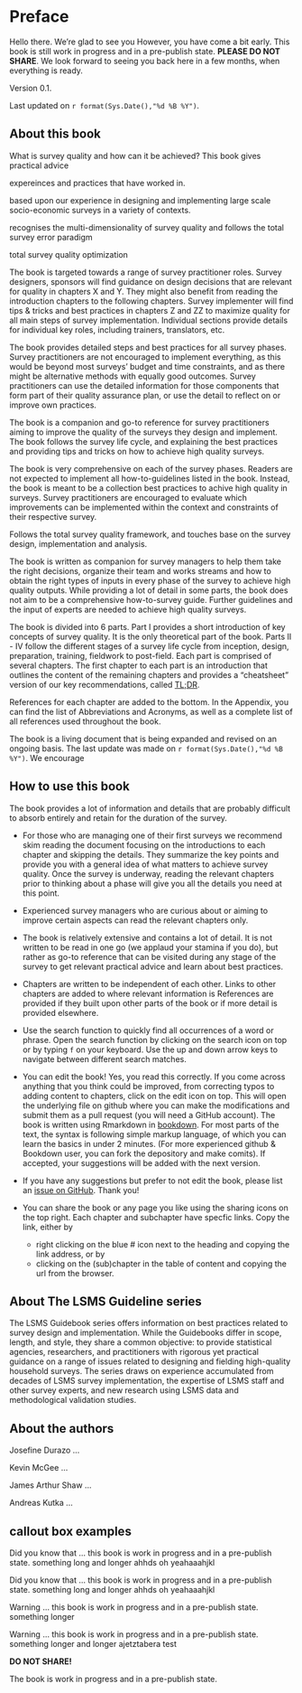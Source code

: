 # Preface {-}
:::: { .careful  data-latex=""}
Hello there. We're glad to see you However, you have come a bit early. This book is still work in progress and in a pre-publish state. **PLEASE DO NOT SHARE**. We look forward to seeing you back here in a few months, when everything is ready.  
::::

Version 0.1.

Last updated on `r format(Sys.Date(),"%d %B %Y")`.


## About this book{-}

What is survey quality and how can it be achieved? This book gives practical advice 

expereinces and practices that have worked in. 

based upon our experience in designing and implementing large scale socio-economic surveys in a variety of contexts. 


recognises the multi-dimensionality of survey quality and follows the total survey error paradigm

total survey quality optimization

The book is targeted towards a range of survey practitioner roles. Survey designers, sponsors will find guidance on design decisions that are relevant for quality in chapters X and Y. They might also benefit from reading the introduction chapters to the following chapters. Survey implementer will find tips & tricks and best practices in chapters Z and ZZ to maximize quality for all main steps of survey implementation. Individual sections provide details for individual key roles, including trainers, translators, etc. 

The book provides detailed steps and best practices for all survey phases. Survey practitioners are not encouraged to implement everything, as this would be beyond most surveys' budget and time constraints, and as there might be alternative methods with equally good outcomes. Survey practitioners can use the detailed information for those components that form part of their quality assurance plan, or use the detail to reflect on or improve own practices. 

The book is a companion and go-to reference for survey practitioners aiming to improve the quality of the surveys they design and implement. The book follows the survey life cycle, and explaining the best practices and providing tips and tricks on how to achieve high quality surveys. 

The book is very comprehensive on each of the survey phases. Readers are not expected to implement all how-to-guidelines listed in the book. Instead, the book is meant to be a collection best practices to achive high quality in surveys. Survey practitioners are encouraged to evaluate which improvements can be implemented within the context and constraints of their respective survey.


Follows the total survey quality framework, and touches base on the survey design, implementation and analysis. 

The book is written as companion for survey managers to help them take the right decisions, organize their team and works streams and how to obtain the right types of inputs in every phase of the survey to achieve high quality outputs. While providing a lot of detail in some parts, the book does not aim to be a comprehensive how-to-survey guide. Further guidelines and the input of experts are needed to achieve high quality surveys. 


The book is divided into 6 parts. Part I provides a short introduction of key concepts of survey quality. It is the only theoretical part of the book. Parts II - IV follow the different stages of a survey life cycle from inception, design, preparation, training, fieldwork to post-field. Each part is comprised of several chapters. The first chapter to each part is an introduction that outlines the content of the remaining chapters and provides a "cheatsheet" version of our key recommendations, called [TL;DR](https://www.merriam-webster.com/dictionary/TL%3BDR).

References for each chapter are added to the bottom. In the Appendix, you can find the list of Abbreviations and Acronyms, as well as a complete list of all references used throughout the book.

The book is a living document that is being expanded and revised on an ongoing basis. The last update was made on `r format(Sys.Date(),"%d %B %Y")`. We encourage 

## How to use this book{-}

The book provides a lot of information and details that are probably difficult to absorb entirely and retain for the duration of the survey. 

* For those who are managing one of their first surveys we recommend skim reading the document focusing on the introductions to each chapter and skipping the details. They summarize the key points and provide you with a general idea of what matters to achieve survey quality. Once the survey is underway, reading the relevant chapters prior to thinking about a phase will give you all the details you need at this point.  

* Experienced survey managers who are curious about or aiming to improve certain aspects can read the relevant chapters only. 

* The book is relatively extensive and contains a lot of detail. It is not written to be read in one go (we applaud your stamina if you do), but rather as go-to reference that can be visited during any stage of the survey to get relevant practical advice and learn about best practices.

* Chapters are written to be independent of each other. Links to other chapters are added to where relevant information is  References are provided if they built upon other parts of the book or if more detail is provided elsewhere.


* Use the search function to quickly find all occurrences of a word or phrase. Open the search function by clicking on the search icon on top or by typing `f` on your keyboard. Use the up and down arrow keys to navigate between different search matches.

<!-- * You can download a printable pdf document of the current version of the book. For previous versions, check on GitHub. -->

* You can edit the book! Yes, you read this correctly. If you come across anything that you think could be improved, from correcting typos to adding content to chapters, click on the edit icon on top. This will open the underlying file on github where you can make the modifications and submit them as a pull request (you will need a GitHub account). The book is written using Rmarkdown in [bookdown](https://bookdown.org/yihui/rmarkdown-cookbook). For most parts of the text, the syntax is following simple markup language, of which you can learn the basics in under 2 minutes. (For more experienced github & Bookdown user, you can fork the depository and make comits). If accepted, your suggestions will be added with the next version. 

* If you have any suggestions but prefer to not edit the book, please list an [issue on GitHub](https://github.com/andreaskutka/happy-surveys/issues/new). Thank you!

- You can share the book or any page you like using the sharing icons on the top right. Each chapter and subchapter have specfic links. Copy the link, either by 
    - right clicking on the blue # icon next to the heading and copying the link address, or by
    - clicking on the (sub)chapter in the table of content and copying the url from the browser. 




## About The LSMS Guideline series{-}

The LSMS Guidebook series offers information on best practices related to survey design and implementation. While the Guidebooks differ in scope, length, and style, they share a common objective: to provide statistical agencies, researchers, and practitioners with rigorous yet practical guidance on a range of issues related to designing and fielding high-quality household surveys. The series draws on experience accumulated from decades of LSMS survey implementation, the expertise of LSMS staff and other survey experts, and new research using LSMS data and methodological validation studies.

## About the authors{-}

Josefine Durazo ...

Kevin McGee ...

James Arthur Shaw ...

Andreas Kutka ...

## callout box examples

:::: { .fyi  data-latex=""}
Did you know that ... this book is work in progress and in a pre-publish state. 
something long
and longer ahhds oh yeahaaahjkl
::::

:::: { .lightbulb  data-latex=""}
Did you know that ... this book is work in progress and in a pre-publish state. 
something long
and longer ahhds oh yeahaaahjkl
::::

:::: { .warning  data-latex=""}
Warning ... this book is work in progress and in a pre-publish state. 
something longer
::::

:::: { .careful  data-latex=""}
Warning ... this book is work in progress and in a pre-publish state. 
something longer and longer ajetztabera test
::::

:::: {.errorbox data-latex=""}
**DO NOT SHARE!**

The book is work in progress and in a pre-publish state. 
::::


